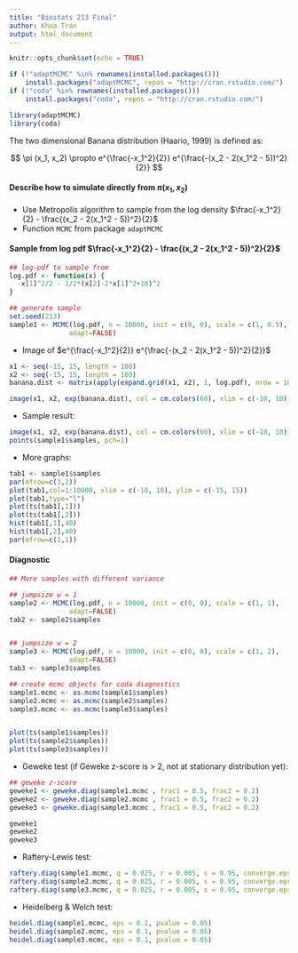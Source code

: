 ```yaml
---
title: "Biostats 213 Final"
author: Khoa Tran
output: html_document
---
```


```r
knitr::opts_chunk$set(echo = TRUE)

if (!"adaptMCMC" %in% rownames(installed.packages()))  
    install.packages("adaptMCMC", repos = "http://cran.rstudio.com/")
if (!"coda" %in% rownames(installed.packages()))  
    install.packages("coda", repos = "http://cran.rstudio.com/")

library(adaptMCMC)
library(coda)
```

The two dimensional Banana distribution (Haario, 1999) is defined as:  

$$
\pi (x_1, x_2) \propto e^{\frac{-x_1^2}{2}} e^{\frac{-(x_2 - 2(x_1^2 - 5))^2}{2}}
$$

#### Describe how to simulate directly from $\pi (x_1, x_2)$ 

* Use Metropolis algorithm to sample from the log density $\frac{-x_1^2}{2} - \frac{(x_2 - 2(x_1^2 - 5))^2}{2}$  
* Function `MCMC` from package `adaptMCMC`

#### Sample from log pdf $\frac{-x_1^2}{2} - \frac{(x_2 - 2(x_1^2 - 5))^2}{2}$

```r
## log-pdf to sample from
log.pdf <- function(x) {
  -x[1]^2/2 - 1/2*(x[2]-2*x[1]^2+10)^2
}

## generate sample
set.seed(213)
sample1 <- MCMC(log.pdf, n = 10000, init = c(0, 0), scale = c(1, 0.5),
               adapt=FALSE)
```

* Image of $e^{\frac{-x_1^2}{2}} e^{\frac{-(x_2 - 2(x_1^2 - 5))^2}{2}}$

```r
x1 <- seq(-15, 15, length = 100)
x2 <- seq(-15, 15, length = 100)
banana.dist <- matrix(apply(expand.grid(x1, x2), 1, log.pdf), nrow = 100)

image(x1, x2, exp(banana.dist), col = cm.colors(60), xlim = c(-10, 10))
```

* Sample result:

```r
image(x1, x2, exp(banana.dist), col = cm.colors(60), xlim = c(-10, 10))
points(sample1$samples, pch=1)
```

* More graphs:

```r
tab1 <- sample1$samples
par(mfrow=c(3,2))
plot(tab1,col=1:10000, xlim = c(-10, 10), ylim = c(-15, 15))
plot(tab1,type="l")
plot(ts(tab1[,1]))
plot(ts(tab1[,2]))
hist(tab1[,1],40)
hist(tab1[,2],40)
par(mfrow=c(1,1))
```

#### Diagnostic

```r
## More samples with different variance

## jumpsize w = 1
sample2 <- MCMC(log.pdf, n = 10000, init = c(0, 0), scale = c(1, 1),
               adapt=FALSE)
tab2 <- sample2$samples


## jumpsize w = 2
sample3 <- MCMC(log.pdf, n = 10000, init = c(0, 0), scale = c(1, 2),
               adapt=FALSE)
tab3 <- sample3$samples

## create mcmc objects for coda diagnostics
sample1.mcmc <- as.mcmc(sample1$samples)
sample2.mcmc <- as.mcmc(sample2$samples)
sample3.mcmc <- as.mcmc(sample3$samples)


plot(ts(sample1$samples))
plot(ts(sample2$samples))
plot(ts(sample3$samples))

```

* Geweke test (if Geweke z-score is > 2, not at stationary distribution yet):

```r


## geweke z-score
geweke1 <- geweke.diag(sample1.mcmc , frac1 = 0.5, frac2 = 0.2)
geweke2 <- geweke.diag(sample2.mcmc , frac1 = 0.5, frac2 = 0.2)
geweke3 <- geweke.diag(sample3.mcmc , frac1 = 0.5, frac2 = 0.2)

geweke1
geweke2
geweke3
```



* Raftery-Lewis test:

```r
raftery.diag(sample1.mcmc, q = 0.025, r = 0.005, s = 0.95, converge.eps = 0.001)
raftery.diag(sample2.mcmc, q = 0.025, r = 0.005, s = 0.95, converge.eps = 0.001)
raftery.diag(sample3.mcmc, q = 0.025, r = 0.005, s = 0.95, converge.eps = 0.001)
```

* Heidelberg & Welch test:

```r
heidel.diag(sample1.mcmc, eps = 0.1, pvalue = 0.05)
heidel.diag(sample2.mcmc, eps = 0.1, pvalue = 0.05)
heidel.diag(sample3.mcmc, eps = 0.1, pvalue = 0.05)
```